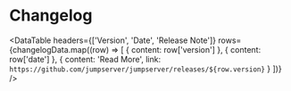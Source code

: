 
# Changelog

<DataTable
  headers={['Version', 'Date', 'Release Note']}
  rows={changelogData.map((row) => [
    { content: row['version'] },
    { content: row['date'] },
    { content: 'Read More', link: `https://github.com/jumpserver/jumpserver/releases/${row.version}` }
  ])}
/>
